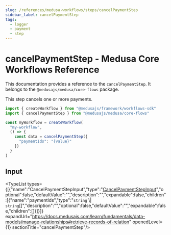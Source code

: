 ```yaml
---
slug: /references/medusa-workflows/steps/cancelPaymentStep
sidebar_label: cancelPaymentStep
tags:
  - logger
  - payment
  - step
---
```



# cancelPaymentStep - Medusa Core Workflows Reference

This documentation provides a reference to the `cancelPaymentStep`. It belongs to the `@medusajs/medusa/core-flows` package.

This step cancels one or more payments.

```ts title="src/workflows/my-workflow.ts"
import { createWorkflow } from "@medusajs/framework/workflows-sdk"
import { cancelPaymentStep } from "@medusajs/medusa/core-flows"

const myWorkflow = createWorkflow(
  "my-workflow",
  () => {
    const data = cancelPaymentStep({
      "paymentIds": "{value}"
    })
  }
)
```
  

## Input

<TypeList types={[{"name":"CancelPaymentStepInput","type":"[CancelPaymentStepInput](../../../../types/core_flows.CancelPaymentStepInput/page.mdx)","optional":false,"defaultValue":"","description":"","expandable":false,"children":[{"name":"paymentIds","type":"`string` \\| `string`[]","description":"","optional":false,"defaultValue":"","expandable":false,"children":[]}]}]} expandUrl="https://docs.medusajs.com/learn/fundamentals/data-models/manage-relationships#retrieve-records-of-relation" openedLevel={1} sectionTitle="cancelPaymentStep"/>
